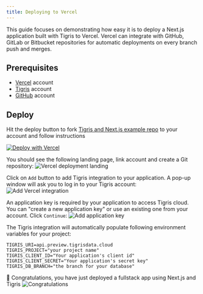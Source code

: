 ```yaml
---
title: Deploying to Vercel
---
```


This guide focuses on demonstrating how easy it is to deploy a Next.js application built with Tigris
to Vercel. Vercel can integrate with GitHub, GitLab or Bitbucket repositories for automatic
deployments on every branch push and merges.

## Prerequisites

- [Vercel](https://vercel.com) account
- [Tigris](https://www.tigrisdata.com/nextjs#signup-form) account
- [GitHub](https://github.com) account

## Deploy

Hit the deploy button to fork [Tigris and Next.js example repo](https://github.com/tigrisdata/tigris-vercel-starter/)
to your account and follow instructions

[![Deploy with Vercel](https://vercel.com/button)](https://vercel.com/new/clone?repository-url=https%3A%2F%2Fgithub.com%2Ftigrisdata%2Ftigris-vercel-starter&project-name=todo-list-app-tigris&repo-name=todo-list-webapp-tigris&demo-title=My%20To-do%20list%20webapp&demo-description=A%20To-do%20list%20webapp%20using%20NextJS%20and%20Tigris&integration-ids=oac_Orjx197uMuJobdSaEpVv2Zn8)

You should see the following landing page, link account and create a Git repository:
![Vercel deployment landing](/img/screenshots/vercel-deploy-landing.jpg)

Click on `Add` button to add Tigris integration to your application. A pop-up window will ask you
to log in to your Tigris account:
![Add Vercel integration](/img/screenshots/vercel-deploy-add-integration.jpg)

An application key is required by your application to access Tigris cloud. You can "create a new
application key" or use an existing one from your account. Click `Continue`:
![Add application key](/img/screenshots/vercel-deploy-tigris-console.jpg)

The Tigris integration will automatically populate following environment variables for your project:

```
TIGRIS_URI=api.preview.tigrisdata.cloud
TIGRIS_PROJECT="your project name"
TIGRIS_CLIENT_ID="Your application's client id"
TIGRIS_CLIENT_SECRET="Your application's secret key"
TIGRIS_DB_BRANCH="the branch for your database"
```

:tada: Congratulations, you have just deployed a fullstack app using Next.js and Tigris
![Congratulations](/img/screenshots/vercel-deploy-success.jpg)
